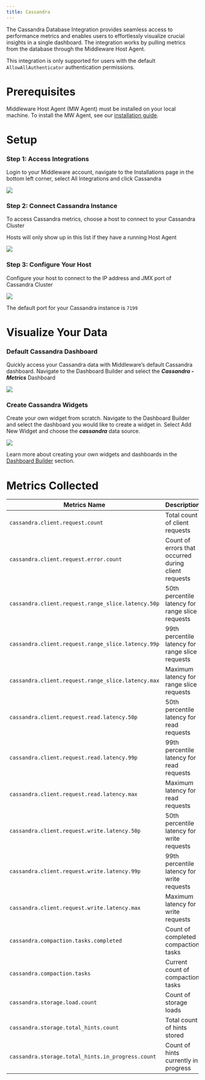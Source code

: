 ```yaml
---
title: Cassandra
---
```


The Cassandra Database Integration provides seamless access to performance metrics and enables users to effortlessly visualize crucial insights in a single dashboard. The integration works by pulling metrics from the database through the Middleware Host Agent.

<Note> This integration is only supported for users with the default `AllowAllAuthenticator` authentication permissions. </Note>

# Prerequisites

Middleware Host Agent (MW Agent) must be installed on your local machine. To install the MW Agent, see our [installation guide](/agent-installation/overview).

# Setup

### Step 1: Access Integrations

Login to your Middleware account, navigate to the Installations page in the bottom left corner, select All Integrations and click Cassandra

<img src="/images/integration/cassandra-integration-page.png" />

### Step 2: Connect Cassandra Instance

To access Cassandra metrics, choose a host to connect to your Cassandra Cluster

<Note>Hosts will only show up in this list if they have a running Host Agent</Note>

<img src="/images/integration/cassandra-host.png" />

### Step 3: Configure Your Host

Configure your host to connect to the IP address and JMX port of Cassandra Cluster

<img src="/images/integration/cassandra-connectivity.png" />

<Note> The default port for your Cassandra instance is `7199` </Note>

# Visualize Your Data

### Default Cassandra Dashboard

Quickly access your Cassandra data with Middleware’s default Cassandra dashboard. Navigate to the Dashboard Builder and select the ***Cassandra - Metrics*** Dashboard

<img src="/images/integration/cassandra-dashboard.png" />

### Create Cassandra Widgets

Create your own widget from scratch. Navigate to the Dashboard Builder and select the dashboard you would like to create a widget in. Select Add New Widget and choose the ***cassandra*** data source.

<img src="/images/integration/cassandra-widget.png" />

<Note> Learn more about creating your own widgets and dashboards in the [Dashboard Builder](/workflow/custom-dashboard/build-custom-dashboard) section. </Note>

# Metrics Collected

|  Metrics Name | Description  |
|---|---|
| `cassandra.client.request.count` | Total count of client requests |
| `cassandra.client.request.error.count` | Count of errors that occurred during client requests |
| `cassandra.client.request.range_slice.latency.50p` | 50th percentile latency for range slice requests |
| `cassandra.client.request.range_slice.latency.99p` | 99th percentile latency for range slice requests |
| `cassandra.client.request.range_slice.latency.max` | Maximum latency for range slice requests |
| `cassandra.client.request.read.latency.50p` | 50th percentile latency for read requests |
| `cassandra.client.request.read.latency.99p` | 99th percentile latency for read requests |
| `cassandra.client.request.read.latency.max` | Maximum latency for read requests |
| `cassandra.client.request.write.latency.50p` | 50th percentile latency for write requests |
| `cassandra.client.request.write.latency.99p` | 99th percentile latency for write requests |
| `cassandra.client.request.write.latency.max` | Maximum latency for write requests |
| `cassandra.compaction.tasks.completed` | Count of completed compaction tasks |
| `cassandra.compaction.tasks` | Current count of compaction tasks |
| `cassandra.storage.load.count` | Count of storage loads |
| `cassandra.storage.total_hints.count` | Total count of hints stored |
| `cassandra.storage.total_hints.in_progress.count` | Count of hints currently in progress |